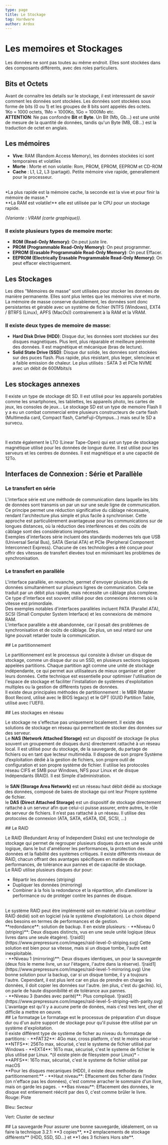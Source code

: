 ```yaml
---
type: page
title: Le Stockage
tag: Hardware
author: Ardox
---
```


# Les memoires et Stockages

Les données ne sont pas toutes au même endroit. Elles sont stockées dans des composants différents, avec des roles particuliers.

## Bits et Octets

Avant de connaitre les details sur le stockage, il est interessant de savoir comment les données sont stockées.
Les données sont stockées sous forme de bits (0 ou 1) et les groupes de 8 bits sont appelés des octets.
<br />
1Ko = 1000 octets, 1Mo = 1000Ko, 1Go = 1000Mo etc. 
<br />
**ATTENTION**: Ne pas confondre **Bit** et **Byte**. Un Bit (Mb, Gb...) est une unité de mesure de la quantité de données, tandis qu'un Byte (MB, GB...) est la traduction de octet en anglais.

<div className="seperator" />

## Les mémoires
- **Vive**: RAM (Random Access Memory), les données stockées ici sont temporaires et volatiles
- **Morte** : Morte et non volatile: Rom, PROM, EPROM, EEPROM et CD-ROM
- **Cache** : L1, L2, L3 (partagé). Petite mémoire vive rapide, generallement pour le processeur.

<br />
*La plus rapide est la mémoire cache, la seconde est la vive et pour finir la mémoire de masse.*
<br />
**La RAM est volatile!** elle est utilisée par le CPU pour un stockage rapide.

*(Variante : VRAM (carte graphique)).*

<Diagram src="/hardware/ram.jpg" />

### Il existe plusieurs types de memoire morte:
- **ROM (Read-Only Memory)**: On peut juste lire.
- **PROM (Programmable Read-Only Memory)**: On peut programmer.
- **EPROM (Erasable Programmable Read-Only Memory)**: On peut Effacer.
- **EEPROM (Electrically Erasable Programmable Read-Only Memory)**: On peut effacer electriquement.

<div className="seperator" />

## Les Stockages

Les dites "Mémoires de masse" sont utilisées pour stocker les données de manière permanente. Elles sont plus lentes que les mémoires vive et morte.
La mémoire de masse conserve durablement, les données sont donc persistantes et gérable avec un système de fichier (NTFS (Windows), EXT4 / BTRFS (Linux), APFS (MacOs)) contrairement à la RAM et la VRAM. 
<br />
### Il existe deux types de memoire de masse:
- **Hard Disk Drive (HDD)**: Disque dur, les données sont stockées sur des disques magnétiques. Plus lent, plus réparable et meilleure pérénnité des données. Il est magnétique et mécanique (bras de lecture).
- **Solid State Drive (SSD)**: Disque dur solide, les données sont stockées sur des puces flash. Plus rapide, plus résistant, plus leger, silencieux et a faible emission de chaleur. Le plus utilisés : SATA 3 et PCIe NVME avec un débit de 600Mbits/s 

<Diagram src="/hardware/hddssd.png" />

<div className="seperator" />

## Les stockages annexes

Il existe un type de stockage dit SD. Il est utilisé pour les appareils portables comme les smartphones, les tablettes, les appareils photo, les cartes de jeux, les consoles de jeux...
Le stockage SD est un type de memoire Flash Il y a eu un combat commercial entre plusieurs constructeurs de carte flash (Multimedia card, Compact flash, CarteFuji-Olympus...) mais seul le SD a survecu.

<br />

Il extste également le LTO (Linear Tape-Open) qui est un type de stockage magnétique utilisé pour les données de longue durée. Il est utilisé pour les serveurs et les centres de données. Il est magnétique et a une capactié de 12To.

<div className="seperator" />

## Interfaces de Connexion : Série et Parallèle

### Le transfert en série
L'interface série est une méthode de communication dans laquelle les bits de données sont transmis un par un sur une seule ligne de communication. Ce principe permet une réduction significative du câblage nécessaire, rendant l'architecture plus simple et plus facile à synchroniser. Cette approche est particulièrement avantageuse pour les communications sur de longues distances, où la réduction des interférences et des coûts de câblage sont des considérations importantes.
<br />
Exemples d'interfaces série incluent des standards modernes tels que USB (Universal Serial Bus), SATA (Serial ATA) et PCIe (Peripheral Component Interconnect Express). Chacune de ces technologies a été conçue pour offrir des vitesses de transfert élevées tout en minimisant les problèmes de synchronisation.
<br />
### Le transfert en parallèle
L'interface parallèle, en revanche, permet d'envoyer plusieurs bits de données simultanément sur plusieurs lignes de communication. Cela se traduit par un débit plus rapide, mais nécessite un câblage plus complexe. Ce type d'interface est souvent utilisé pour des connexions internes où la vitesse est primordiale.
<br />
Des exemples notables d'interfaces parallèles incluent PATA (Parallel ATA), SCSI (Small Computer System Interface) et les connexions de mémoire RAM.
<br />
L'interface parallèle a été abandonnée, car il posait des problèmes de synchronisation et de coûts de câblage. De plus, un seul retard sur une ligne pouvait retarder toute la communication.

<Diagram src="/hardware/serial-vs-parallel.jpg" />

<div className="seperator" />
## Le partitionnement

Le partitionnement est le processus qui consiste à diviser un disque de stockage, comme un disque dur ou un SSD, en plusieurs sections logiques appelées partitions. Chaque partition agit comme une unité de stockage indépendante, ce qui permet aux utilisateurs de mieux organiser et gérer leurs données. Cette technique est essentielle pour optimiser l'utilisation de l'espace de stockage et faciliter l'installation de systèmes d'exploitation multiples ou la gestion de différents types de données.
<br />
Il existe deux principales méthodes de partitionnement : le MBR (Master Boot Record, utilisé avec le BIOS legacy) et le GPT (GUID Partition Table, utilisé avec l'UEFI).
<br />
<Diagram src="/hardware/mbrvsgpt.png" />


<div className="seperator" />
## Les stockages en réseau

Le stockage ne s'effectue pas uniquement localement.  Il existe des solutions de stockage en réseau qui permettent de stocker des données sur des serveur.
<br />
Le **NAS (Network Attached Storage)** est un dispositif de stockage (le plus souvent un groupement de disques durs) directement rattaché à un réseau local. Il est utilisé pour du stockage, de la sauvegarde, du partage de fichiers ou en tant que lecteur multimédia. Il dispose de son propre Système d’exploitation dédié à la gestion de fichiers, son propre outil de configuration et son propre système de fichier. Il utilise les protocoles réseau CIFS et SMB pour Windows, NFS pour Linux et de disque Indépendants (RAID). Il est Simple d’administration.  
<br />
le **SAN (Storage Area Network)** est un réseau haut débit dédié au stockage des données, composé de baies de stockage qui ont leur Propre système de fichier. 
<br />
le **DAS (Direct Attached Storage)** est un dispositif de stockage directement rattaché à un serveur afin que celui-ci puisse assurer, entre autres, le rôle de serveur de fichiers. Il n’est pas rattaché à un réseau. Il utilise des protocoles de connexion (ATA, SATA, eSATA, IDE, SCSI, ...) 
<br />
<Diagram src="/hardware/sanvsnas.png" />

<div className="seperator" />
## Le RAID

Le RAID (Redundant Array of Independent Disks) est une technologie de stockage qui permet de regrouper plusieurs disques durs en une seule unité logique, dans le but d'améliorer les performances, la protection des données et la fiabilité des systèmes critiques. Il existe différents niveaux de RAID, chacun offrant des avantages spécifiques en matière de performances, de tolérance aux pannes et de capacité de stockage.
<br />
Le RAID utilise plusieurs disques dur pour:
- Répartir les données (striping) 
- Dupliquer les données (mirroring) 
- Combiner à la fois la redondance et la répartition, afin d’améliorer la performance ou de protéger contre les pannes de disque. 
<br />
Le système RAID peut être implémenté soit en matériel (via un contrôleur RAID dédié) soit en logiciel (via le système d’exploitation). Le choix dépend des besoins en termes de performances et de gestion. 
<Diagram src="/hardware/raidlvl.png" />
<br />
**redondance**: solution de backup. Il en existe plusieurs:
- **Niveau 0 (striping)**: Deux disques distincts, vus en une seule unité logique (deux livres dans une seule étagère). ![raid0](https://www.prepressure.com/images/raid-level-0-striping.svg) Cette solution est bien pour sa vitesse, mais si un disque tombe, l'autre est inexploitable.
<br />
- **Niveau 1 (mirroring)**: Deux disques identiques, un pour la sauvegarde (deux fois le meme livre, un sur l'étagere, l'autre dans la réserve). ![raid1](https://www.prepressure.com/images/raid-level-1-mirroring.svg) Une bonne solution pour la backup, car si un disque tombe, il y a toujours l'autre. Cependant, il est plus lent car en plus de prendre en charge les données, il doit copier les données sur l'autre. (en plus, c'est du gachis). Ici, on parle de haute disponibilité et de tolérance aux pannes.
<br />
- **Niveau 3 (bandes avec parité)**:  Plus compliqué. ![raid3](https://www.prepressure.com/images/raid-level-5-striping-with-parity.svg) L'avantage est qu'il y a aucune perte de donées, mais c'est tres lent, cher et difficile a mettre en oeuvre.
<br />
<div className="seperator" />
## Le formatage
Le formatage est le processus de préparation d'un disque dur ou d'un autre support de stockage pour qu'il puisse être utilisé par un système d'exploitation.
<br />
Il existe différent type de système de ficher au niveau du formatage de partitions:
-  **FAT32**: 4Go max, cross platform, c'est le moins sécurisé
-  **NTFS**: 256To max, sécurisé, c'est le systeme de fichier utilisé par Windows
-  **EXT4**: 16To max, sécurisé, c'est le systeme de fichier le plus utilisé par Linux. *(il existe plein de filesystem pour Linux)*
-  **APFS**: 16To max, sécurisé, c'est le systeme de fichier utilisé par macOS
<br />
**Pour les disques mecaniques (HDD), il existe deux methodes de partitionnement:**
- **Haut niveau**: Effacement des ficher dans l’index (on n'efface pas les données), c'est comme arracher le sommaire d'un livre, mais on garde les pages.
- **Bas niveau**: Effacement des données, le disque est entierement réécrit par des 0, c'est comme brûler le livre.
<br />
<Diagram src="/hardware/hard-disk-structure.png" />
Rouge: Piste

Bleu: Secteur

Vert: Cluster de secteur
<br />
<div className="seperator" />
## La sauvegarde
Pour assurer une bonne sauvegarde, idéalement, on va faire la technique 3.2.1: **3 copies**, **2 emplacements de stockage différents** (HDD, SSD, SD...)  et **1 des 3 fichiers Hors site**.
<Diagram src="/hardware/321.png" />
<br />
<div className="seperator" />